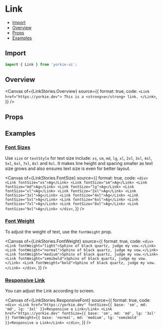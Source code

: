 # Link


<Meta of={LinkStories} />

- [Import](#import)
- [Overview](#overview)
- [Props](#props)
- [Examples](#examples)

## Import

```jsx
import { Link } from 'yorkie-ui';
```

## Overview

<Canvas
  of={LinkStories.Overview}
  source={{
    format: true,
    code: `
      <Link href="https://yorkie.dev">
        This is a <strong>a</strong> link.
      </Link>
    `,
  }}
/>

## Props

<Controls />

## Examples

### [Font Sizes](#link-font-sizes)

Use `size` or `textStyle` for text size include: `xs`, `sm`, `md`, `lg`, `xl`, `2xl`, `3xl`, `4xl`, `5xl`, `6xl`, `7xl`, `8xl` and `9xl`. It makes line height and spacing smaller as text size grows and also ensures text size is even for better layout.

<Canvas
  of={LinkStories.FontSize}
  source={{
    format: true,
    code: `
      <div>
        <Link fontSize="xs">Ag</Link>
        <Link fontSize="sm">Ag</Link>
        <Link fontSize="md">Ag</Link>
        <Link fontSize="lg">Ag</Link>
        <Link fontSize="xl">Ag</Link>
        <Link fontSize="2xl">Ag</Link>
        <Link fontSize="3xl">Ag</Link>
        <Link fontSize="4xl">Ag</Link>
        <Link fontSize="5xl">Ag</Link>
        <Link fontSize="6xl">Ag</Link>
        <Link fontSize="7xl">Ag</Link>
        <Link fontSize="8xl">Ag</Link>
        <Link fontSize="9xl">Ag</Link>
      </div>
    `,
  }}
/>

### [Font Weight](#link-font-weight)

To adjust the weight of text, use the `fontWeight` prop.

<Canvas
  of={LinkStories.FontWeight}
  source={{
    format: true,
    code: `
      <div>
        <Link fontWeight="light">Sphinx of black quartz, judge my vow.</Link>
        <Link fontWeight="normal">Sphinx of black quartz, judge my vow.</Link>
        <Link fontWeight="medium">Sphinx of black quartz, judge my vow.</Link>
        <Link fontWeight="semibold">Sphinx of black quartz, judge my vow.</Link>
        <Link fontWeight="bold">Sphinx of black quartz, judge my vow.</Link>
      </div>
    `,
  }}
/>

### [Responsive Link](#reponsive-link)

You can adjust the Link according to screen.

<Canvas
  of={LinkStories.ResponsiveFont}
  source={{
    format: true,
    code: `
      <div>
        <Link href="https://yorkie.dev" fontSize={{ base: 'sm', md: 'md', lg: '3xl' }}>Responsive a Link</Link>
        <Link href="https://yorkie.dev" fontSize={{ base: 'sm', md: 'md', lg: '3xl' }} fontWeight={{ base: 'normal', md: 'medium', lg: 'semibold' }}>Responsive a Link</Link>
      </div>
    `,
  }}
/>